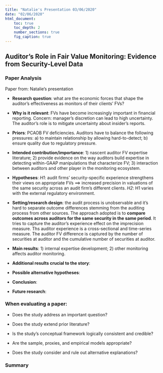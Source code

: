 ```yaml
---
title: "Natalie's Presentation 03/06/2020"
date: "02/06/2020"
html_document:
    toc: true
    toc_depth: 2
    number_sections: true
    fig_caption: true
---
```

## Auditor's Role in Fair Value Monitoring: Evidence from Security-Level Data {.tabset}

### Paper Analysis

Paper from: Natalie's presentation

-   **Research question**: what are the economic forces that shape the auditor's effectiveness as monitors of their clients' FVs?

-   **Why is it relevant**: FVs have become increasingly important in financial reporting. Concern: manager's discretion can lead to high uncertainty. The auditor's role is to mitigate uncertainty about insider's reports.

- **Priors**: PCAOB FV deficiencies. Auditors have to balance the following pressures: a) to maintain relationship by allowing hard-to-detect; b) ensure quality due to regulatory pressure. 

-   **Intended contribution/importance**: 1) nascent auditor FV expertise literature; 2) provide evidence on the way auditors build expertise in detecting within-GAAP manipulations that characterize FV; 3) interaction between auditors and other player in the monitoring ecosystem.

-   **Hypotheses**: *H1*: audit firms' security-specific experience strengthens their views on appropriate FVs $\implies$ increased precision in valuations of the same security across an audit firm's different clients. *H2*: H1 varies with the external regulatory environment.

-   **Setting/research design**: the audit process is unobservable and it's hard to separate outcome differences stemming from the auditing process from other sources. The approach adopted is to **compare outcomes across auditors for the same security in the same period**. It tries to capture the auditor's experience effect on the imprecision measure. Ths auditor experience is a cross-sectional and time-series measure. The auditor FV difference is captured by the number of securities at auditor and the cumulative number of securities at auditor.  

-   **Main results**: 1) internal expertise development; 2) other monitoring affects auditor monitoring.

-   **Additional results crucial to the story**: 

- **Possible alternative hypotheses**: 

-   **Conclusion**: 

- **Future research**:  

### When evaluating a paper:

- Does the study address an important question?

- Does the study extend prior literature?

- Is the study's conceptual framework logically consistent and credible?

- Are the sample, proxies, and empirical models appropriate?

- Does the study consider and rule out alternative explanations?

### Summary
